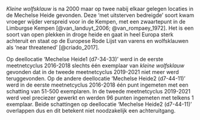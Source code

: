 *Kleine wolfsklauw* is na 2000 maar op twee nabij elkaar gelegen locaties in de Mechelse Heide gevonden.
Deze 'met uitsterven bedreigde' soort kwam vroeger wijder verspreid voor in de Kempen, met een zwaartepunt in de Limburgse Kempen [@van_landuyt_2006; @van_rompaey_1972].
Het is een soort van open plekken in droge heide en gaat in heel Europa sterk achteruit en staat op de Europese Rode Lijst van varens en wolfsklauwen als 'near threatened' [@criado_2017].

Op deellocatie 'Mechelse Heide1 (d7-34-33)' werd in de eerste meetnetcyclus 2016-2018 slechts één exemplaar van *kleine wolfsklauw* gevonden dat in de tweede meetnetcyclus 2019-2021 niet meer werd teruggevonden.
Op de andere deellocatie 'Mechelse Heide2 (d7-44-11)' werd in de eerste meetnetcyclus 2016-2018 één punt ingemeten met een schatting van 51-500 exemplaren.
In de tweede meetnetcyclus 2019-2021 werd veel preciezer gewerkt en werden 96 punten ingemeten met telkens 1 exemplaar.
Beide schattingen op deellocatie 'Mechelse Heide2 (d7-44-11)' overlappen dus en dit betekent niet noodzakelijk een achteruitgang.
